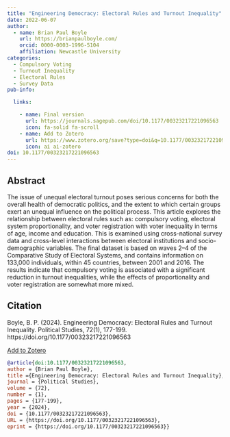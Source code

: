 ```yaml
---
title: "Engineering Democracy: Electoral Rules and Turnout Inequality"
date: 2022-06-07
author:
  - name: Brian Paul Boyle
    url: https://brianpaulboyle.com/
    orcid: 0000-0003-1996-5104
    affiliation: Newcastle University
categories: 
  - Compulsory Voting
  - Turnout Inequality
  - Electoral Rules
  - Survey Data
pub-info:

  links:

    - name: Final version
      url: https://journals.sagepub.com/doi/10.1177/00323217221096563
      icon: fa-solid fa-scroll
    - name: Add to Zotero
      url: https://www.zotero.org/save?type=doi&q=10.1177/00323217221096563
      icon: ai ai-zotero
doi: 10.1177/00323217221096563
---
```


## Abstract

The issue of unequal electoral turnout poses serious concerns for both the overall health of democratic politics, and the extent to which certain groups exert an unequal influence on the political process. This article explores the relationship between electoral rules such as: compulsory voting, electoral system proportionality, and voter registration with voter inequality in terms of age, income and education. This is examined using cross-national survey data and cross-level interactions between electoral institutions and socio-demographic variables. The final dataset is based on waves 2--4 of the Comparative Study of Electoral Systems, and contains information on 133,000 individuals, within 45 countries, between 2001 and 2016. The results indicate that compulsory voting is associated with a significant reduction in turnout inequalities, while the effects of proportionality and voter registration are somewhat more mixed.

## Citation

Boyle, B. P. (2024). Engineering Democracy: Electoral Rules and Turnout Inequality. Political Studies, 72(1), 177-199. https://doi.org/10.1177/00323217221096563

<p class="buttons" style="text-align:center;">

<a class="btn btn-danger btn-sm" target="_blank" href="https://www.zotero.org/save?type=doi&q=10.1177/00323217221096563">Add to Zotero </a>

</p>

``` bibtex
@article{doi:10.1177/00323217221096563,
author = {Brian Paul Boyle},
title ={Engineering Democracy: Electoral Rules and Turnout Inequality},
journal = {Political Studies},
volume = {72},
number = {1},
pages = {177-199},
year = {2024},
doi = {10.1177/00323217221096563},
URL = {https://doi.org/10.1177/00323217221096563},
eprint = {https://doi.org/10.1177/00323217221096563}}
```

